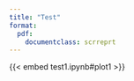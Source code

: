 ---
title: "Test"
format:
  pdf:
    documentclass: scrreprt
---

{{< embed test1.ipynb#plot1 >}}
